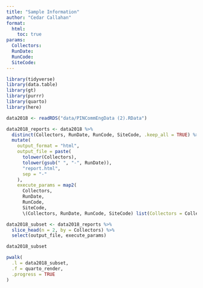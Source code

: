 ```yaml
---
title: "Sample Information"
author: "Cedar Callahan"
format:
  html:
    toc: true
params:
  Collectors:
  RunDate:
  RunCode:
  SiteCode:
---
```


```r
library(tidyverse)
library(data.table)
library(gt)
library(purrr)
library(quarto)
library(here)

data2018 <- readRDS("data/PINCommEngData (2).RData")
```

```r
data2018_reports <- data2018 %>% 
  distinct(Collectors, RunDate, RunCode, SiteCode, .keep_all = TRUE) %>% 
  mutate(
    output_format = "html",             
    output_file = paste(                
      tolower(Collectors),              
      tolower(gsub(" ", "-", RunDate)),           
      "report.html",
      sep = "-"
    ),
    execute_params = map2(       
      Collectors,
      RunDate,
      RunCode,
      SiteCode,
      \(Collectors, RunDate, RunCode, SiteCode) list(Collectors = Collectors, RunDate = RunDate, RunCode = RunCode, SiteCode = SiteCode)))
```

```r
data2018_subset <- data2018_reports %>% 
  slice_head(n = 2, by = Collectors) %>% 
  select(output_file, execute_params)

data2018_subset
```

```r
pwalk(
  .l = data2018_subset,                      
  .f = quarto_render, 
  .progress = TRUE                              
)
```



